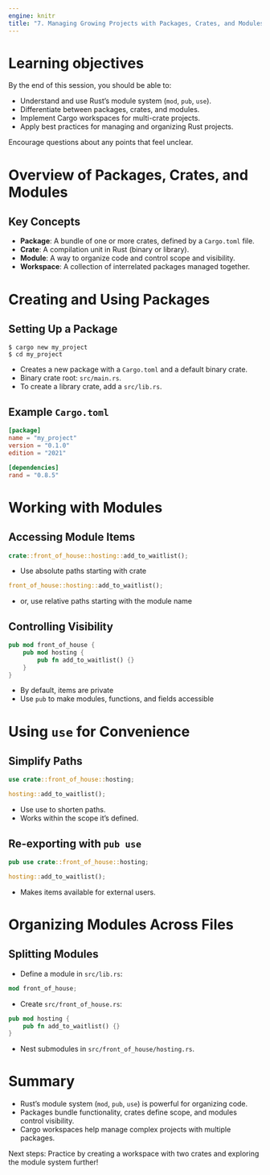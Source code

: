 ```yaml
---
engine: knitr
title: "7. Managing Growing Projects with Packages, Crates, and Modules"
---
```


# Learning objectives

By the end of this session, you should be able to:

::: nonincremental
- Understand and use Rust's module system (`mod`, `pub`, `use`).
- Differentiate between packages, crates, and modules.
- Implement Cargo workspaces for multi-crate projects.
- Apply best practices for managing and organizing Rust projects.
:::

::: notes
Encourage questions about any points that feel unclear.
:::

# Overview of Packages, Crates, and Modules

## Key Concepts

- **Package**: A bundle of one or more crates, defined by a `Cargo.toml` file.
- **Crate**: A compilation unit in Rust (binary or library).
- **Module**: A way to organize code and control scope and visibility.
- **Workspace**: A collection of interrelated packages managed together.

# Creating and Using Packages

## Setting Up a Package

```console
$ cargo new my_project
$ cd my_project
```

- Creates a new package with a `Cargo.toml` and a default binary crate.
- Binary crate root: `src/main.rs`.
- To create a library crate, add a `src/lib.rs`.

## Example `Cargo.toml`
``` toml
[package]
name = "my_project"
version = "0.1.0"
edition = "2021"

[dependencies]
rand = "0.8.5"
```

# Working with Modules
## Accessing Module Items
``` rust
crate::front_of_house::hosting::add_to_waitlist();
```
- Use absolute paths starting with crate

``` rust
front_of_house::hosting::add_to_waitlist();
```
- or, use relative paths starting with the module name

## Controlling Visibility
``` rust
pub mod front_of_house {
    pub mod hosting {
        pub fn add_to_waitlist() {}
    }
}
```
- By default, items are private
- Use `pub` to make modules, functions, and fields accessible

# Using `use` for Convenience
## Simplify Paths
``` rust
use crate::front_of_house::hosting;

hosting::add_to_waitlist();
```
- Use use to shorten paths.
- Works within the scope it's defined.

## Re-exporting with `pub use`
``` rust
pub use crate::front_of_house::hosting;

hosting::add_to_waitlist();
```
- Makes items available for external users.

# Organizing Modules Across Files
## Splitting Modules
- Define a module in `src/lib.rs`:
``` rust
mod front_of_house;
```
- Create `src/front_of_house.rs`:
``` rust
pub mod hosting {
    pub fn add_to_waitlist() {}
}
```

- Nest submodules in `src/front_of_house/hosting.rs`.

# Summary
- Rust's module system (`mod`, `pub`, `use`) is powerful for organizing code.
- Packages bundle functionality, crates define scope, and modules control visibility.
- Cargo workspaces help manage complex projects with multiple packages.

Next steps: Practice by creating a workspace with two crates and exploring the module system further!
